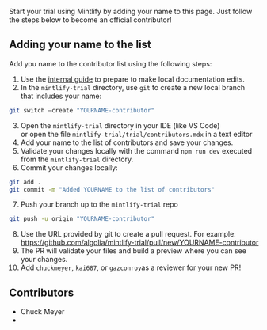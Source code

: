 <Info>Start your trial using Mintlify by adding your name to this page. Just follow the steps below to become an official contributor!</Info>

## Adding your name to the list 
Add you name to the contributor list using the following steps:

1. Use the [internal guide](https://algolia.atlassian.net/wiki/spaces/DOC/pages/5526814783/A+new+home+for+the+Algolia+docs+on+Mintlify#To-edit-using-git-and-GitHub) to prepare to make local documentation edits.
2. In the `mintlify-trial` directory, use `git` to create a new local branch that includes your name:
```sh
git switch –create "YOURNAME-contributor"
```
3. Open the `mintlify-trial` directory in your IDE (like VS Code) <br />
   or open the file `mintlify-trial/trial/contributors.mdx` in a text editor
4. Add your name to the list of contributors and save your changes.
5. Validate your changes locally with the command `npm run dev` executed from the `mintlify-trial` directory.
6. Commit your changes locally:
```sh
git add .
git commit -m "Added YOURNAME to the list of contributors"
```
7. Push your branch up to the `mintlify-trial` repo 
```sh
git push -u origin "YOURNAME-contributor"
```
8. Use the URL provided by git to create a pull request. For example:
https://github.com/algolia/mintlify-trial/pull/new/YOURNAME-contributor
9. The PR will validate your files and build a preview where you can see your changes.
10. Add `chuckmeyer`, `kai687`, or `gazconroy`as a reviewer for your new PR!

## Contributors 

- Chuck Meyer
-

